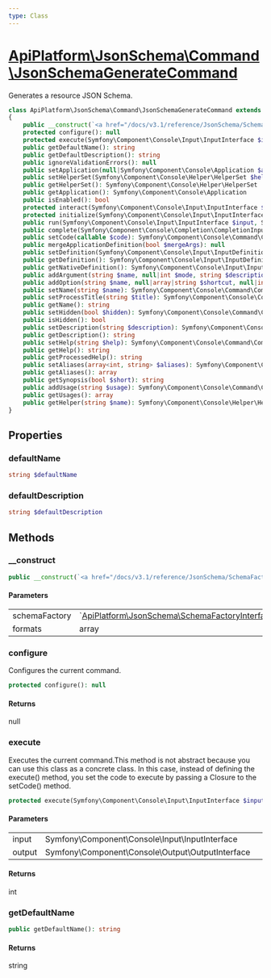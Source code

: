 ```yaml
---
type: Class
---
```


# [ApiPlatform\JsonSchema\Command\JsonSchemaGenerateCommand](/docs/v3.1/reference/JsonSchema/Command/JsonSchemaGenerateCommand)

Generates a resource JSON Schema.


```php
class ApiPlatform\JsonSchema\Command\JsonSchemaGenerateCommand extends Symfony\Component\Console\Command\Command
{
    public __construct(`<a href="/docs/v3.1/reference/JsonSchema/SchemaFactoryInterface">ApiPlatform\JsonSchema\SchemaFactoryInterface</a>` $schemaFactory, array $formats)
    protected configure(): null
    protected execute(Symfony\Component\Console\Input\InputInterface $input, Symfony\Component\Console\Output\OutputInterface $output): int
    public getDefaultName(): string
    public getDefaultDescription(): string
    public ignoreValidationErrors(): null
    public setApplication(null|Symfony\Component\Console\Application $application): null
    public setHelperSet(Symfony\Component\Console\Helper\HelperSet $helperSet): null
    public getHelperSet(): Symfony\Component\Console\Helper\HelperSet
    public getApplication(): Symfony\Component\Console\Application
    public isEnabled(): bool
    protected interact(Symfony\Component\Console\Input\InputInterface $input, Symfony\Component\Console\Output\OutputInterface $output): null
    protected initialize(Symfony\Component\Console\Input\InputInterface $input, Symfony\Component\Console\Output\OutputInterface $output): null
    public run(Symfony\Component\Console\Input\InputInterface $input, Symfony\Component\Console\Output\OutputInterface $output): int
    public complete(Symfony\Component\Console\Completion\CompletionInput $input, Symfony\Component\Console\Completion\CompletionSuggestions $suggestions): null
    public setCode(callable $code): Symfony\Component\Console\Command\Command
    public mergeApplicationDefinition(bool $mergeArgs): null
    public setDefinition(Symfony\Component\Console\Input\InputDefinition|array $definition): Symfony\Component\Console\Command\Command
    public getDefinition(): Symfony\Component\Console\Input\InputDefinition
    public getNativeDefinition(): Symfony\Component\Console\Input\InputDefinition
    public addArgument(string $name, null|int $mode, string $description, $default): Symfony\Component\Console\Command\Command
    public addOption(string $name, null|array|string $shortcut, null|int $mode, string $description, $default): Symfony\Component\Console\Command\Command
    public setName(string $name): Symfony\Component\Console\Command\Command
    public setProcessTitle(string $title): Symfony\Component\Console\Command\Command
    public getName(): string
    public setHidden(bool $hidden): Symfony\Component\Console\Command\Command
    public isHidden(): bool
    public setDescription(string $description): Symfony\Component\Console\Command\Command
    public getDescription(): string
    public setHelp(string $help): Symfony\Component\Console\Command\Command
    public getHelp(): string
    public getProcessedHelp(): string
    public setAliases(array<int, string> $aliases): Symfony\Component\Console\Command\Command
    public getAliases(): array
    public getSynopsis(bool $short): string
    public addUsage(string $usage): Symfony\Component\Console\Command\Command
    public getUsages(): array
    public getHelper(string $name): Symfony\Component\Console\Helper\HelperInterface
}
```
## Properties
### defaultName

```php
string $defaultName
```




### defaultDescription

```php
string $defaultDescription
```




## Methods

### __construct



```php
public __construct(`<a href="/docs/v3.1/reference/JsonSchema/SchemaFactoryInterface">ApiPlatform\JsonSchema\SchemaFactoryInterface</a>` $schemaFactory, array $formats)
```

#### Parameters

<table><tbody>
<tr><td>schemaFactory</td><td>`<a href="/docs/v3.1/reference/JsonSchema/SchemaFactoryInterface">ApiPlatform\JsonSchema\SchemaFactoryInterface</a>`</td><td></td></tr><tr><td>formats</td><td>array</td><td></td></tr>
</tbody>
</table>

### configure

Configures the current command.

```php
protected configure(): null
```

#### Returns

null

### execute

Executes the current command.This method is not abstract because you can use this class
as a concrete class. In this case, instead of defining the
execute() method, you set the code to execute by passing
a Closure to the setCode() method.

```php
protected execute(Symfony\Component\Console\Input\InputInterface $input, Symfony\Component\Console\Output\OutputInterface $output): int
```

#### Parameters

<table><tbody>
<tr><td>input</td><td>Symfony\Component\Console\Input\InputInterface</td><td></td></tr><tr><td>output</td><td>Symfony\Component\Console\Output\OutputInterface</td><td></td></tr>
</tbody>
</table>

#### Returns

int

### getDefaultName



```php
public getDefaultName(): string
```

#### Returns

string
